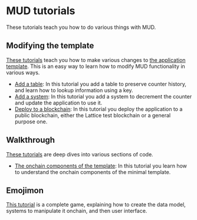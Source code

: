 # MUD tutorials

These tutorials teach you how to do various things with MUD.

## Modifying the template

[These tutorials](tutorials/minimal) teach you how to make various changes to [the application template](https://github.com/latticexyz/mud/tree/main/examples/minimal).
This is an easy way to learn how to modify MUD functionality in various ways.

- [Add a table](tutorials/minimal/add-table):
  In this tutorial you add a table to preserve counter history, and learn how to lookup information using a key.
- [Add a system](tutorials/minimal/add-system):
  In this tutorial you add a system to decrement the counter and update the application to use it.
- [Deploy to a blockchain](tutorials/minimal/deploy):
  In this tutorial you deploy the application to a public blockchain, either the Lattice test blockchain or a general purpose one.

## Walkthrough

[These tutorials](tutorials/walkthrough) are deep dives into various sections of code.

- [The onchain components of the template](tutorials/walkthrough/onchain):
  In this tutorial you learn how to understand the onchain components of the minimal template.

## Emojimon

[This tutorial](tutorials/emojimon) is a complete game, explaining how to create the data model, systems to manipulate it onchain, and then user interface.
